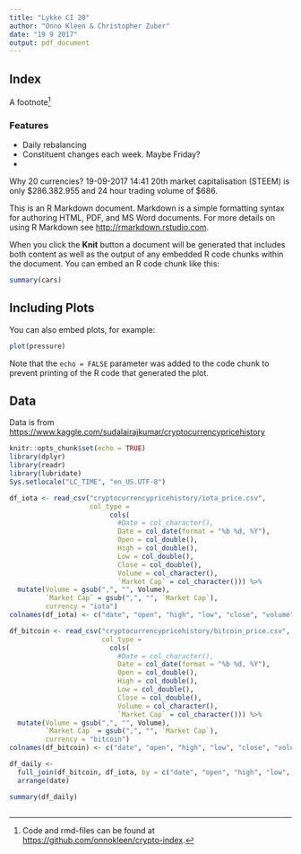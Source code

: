 ```yaml
---
title: "Lykke CI 20"
author: "Onno Kleen & Christopher Zuber"
date: "19 9 2017"
output: pdf_document
---
```


## Index

A footnote[^1]

[^1]: Code and rmd-files can be found at <https://github.com/onnokleen/crypto-index>.

### Features

- Daily rebalancing
- Constituent changes each week. Maybe Friday?
- 

Why 20 currencies? 19-09-2017 14:41 20th market capitalisation (STEEM) is only $286.382.955	and 24 hour trading volume of $686.

This is an R Markdown document. Markdown is a simple formatting syntax for authoring HTML, PDF, and MS Word documents. For more details on using R Markdown see <http://rmarkdown.rstudio.com>.

When you click the **Knit** button a document will be generated that includes both content as well as the output of any embedded R code chunks within the document. You can embed an R code chunk like this:

```r
summary(cars)
```

## Including Plots

You can also embed plots, for example:

```r
plot(pressure)
```

Note that the `echo = FALSE` parameter was added to the code chunk to prevent printing of the R code that generated the plot.

## Data

Data is from <https://www.kaggle.com/sudalairajkumar/cryptocurrencypricehistory>

```r
knitr::opts_chunk$set(echo = TRUE)
library(dplyr)
library(readr)
library(lubridate)
Sys.setlocale("LC_TIME", "en_US.UTF-8")

df_iota <- read_csv("cryptocurrencypricehistory/iota_price.csv",
                    col_type = 
                         cols(
                           #Date = col_character(), 
                           Date = col_date(format = "%b %d, %Y"),
                           Open = col_double(),
                           High = col_double(),
                           Low = col_double(),
                           Close = col_double(),
                           Volume = col_character(),
                           `Market Cap` = col_character())) %>%
  mutate(Volume = gsub(",", "", Volume),
         `Market Cap` = gsub(",", "", `Market Cap`),
         currency = "iota")
colnames(df_iota) <- c("date", "open", "high", "low", "close", "volume", "market_cap", "currency")

df_bitcoin <- read_csv("cryptocurrencypricehistory/bitcoin_price.csv",
                       col_type = 
                         cols(
                           #Date = col_character(), 
                           Date = col_date(format = "%b %d, %Y"),
                           Open = col_double(),
                           High = col_double(),
                           Low = col_double(),
                           Close = col_double(),
                           Volume = col_character(),
                           `Market Cap` = col_character())) %>%
  mutate(Volume = gsub(",", "", Volume),
         `Market Cap` = gsub(",", "", `Market Cap`),
         currency = "bitcoin")
colnames(df_bitcoin) <- c("date", "open", "high", "low", "close", "volume", "market_cap", "currency")

df_daily <- 
  full_join(df_bitcoin, df_iota, by = c("date", "open", "high", "low", "close", "volume", "market_cap", "currency")) %>%
  arrange(date)

summary(df_daily)
  
```
